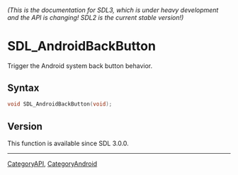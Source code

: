 ====== (This is the documentation for SDL3, which is under heavy development and the API is changing! SDL2 is the current stable version!) ======
= SDL_AndroidBackButton =

Trigger the Android system back button behavior.

== Syntax ==

<syntaxhighlight lang='c'>
void SDL_AndroidBackButton(void);
</syntaxhighlight>

== Version ==

This function is available since SDL 3.0.0.

----
[[CategoryAPI]], [[CategoryAndroid]]


